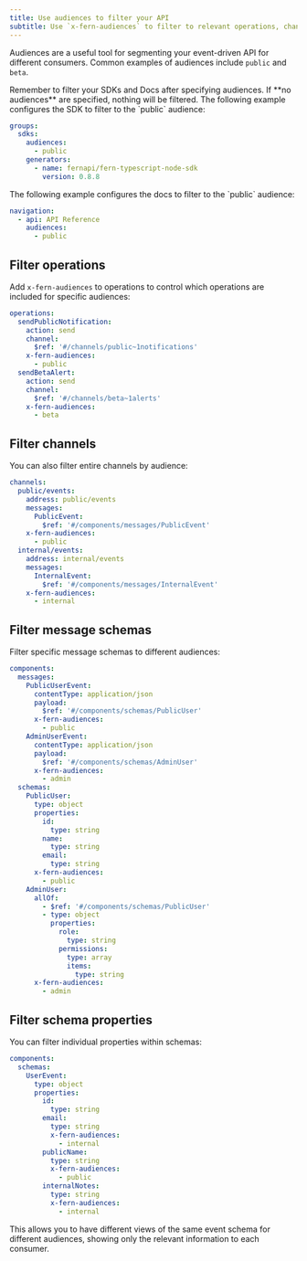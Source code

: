 ```yaml
---
title: Use audiences to filter your API
subtitle: Use `x-fern-audiences` to filter to relevant operations, channels and message schemas
---
```


Audiences are a useful tool for segmenting your event-driven API for different consumers. Common examples of audiences include `public`
and `beta`.

<Info>
  Remember to filter your SDKs and Docs after specifying audiences. If **no audiences** are specified,
  nothing will be filtered.

<AccordionGroup>

<Accordion title="SDKs">
The following example configures the SDK to filter to the `public` audience:

```yaml title="generators.yml" {3-4}
groups:
  sdks:
    audiences:
      - public
    generators:
      - name: fernapi/fern-typescript-node-sdk
        version: 0.8.8
```
</Accordion>

<Accordion title="Docs">
The following example configures the docs to filter to the `public` audience:

```yaml title="docs.yml" {3-4}
navigation:
  - api: API Reference
    audiences:
      - public
```
</Accordion>

</AccordionGroup>
</Info>

## Filter operations

Add `x-fern-audiences` to operations to control which operations are included for specific audiences:

```yaml title="asyncapi.yml" {5-6, 12-13}
operations:
  sendPublicNotification:
    action: send
    channel:
      $ref: '#/channels/public~1notifications'
    x-fern-audiences:
      - public
  sendBetaAlert:
    action: send
    channel:
      $ref: '#/channels/beta~1alerts'
    x-fern-audiences:
      - beta
```

## Filter channels

You can also filter entire channels by audience:

```yaml title="asyncapi.yml" {6-7, 13-14}
channels:
  public/events:
    address: public/events
    messages:
      PublicEvent:
        $ref: '#/components/messages/PublicEvent'
    x-fern-audiences:
      - public
  internal/events:
    address: internal/events
    messages:
      InternalEvent:
        $ref: '#/components/messages/InternalEvent'
    x-fern-audiences:
      - internal
```

## Filter message schemas

Filter specific message schemas to different audiences:

```yaml title="asyncapi.yml" {5-6, 13-14}
components:
  messages:
    PublicUserEvent:
      contentType: application/json
      payload:
        $ref: '#/components/schemas/PublicUser'
      x-fern-audiences:
        - public
    AdminUserEvent:
      contentType: application/json
      payload:
        $ref: '#/components/schemas/AdminUser'
      x-fern-audiences:
        - admin
  schemas:
    PublicUser:
      type: object
      properties:
        id:
          type: string
        name:
          type: string
        email:
          type: string
      x-fern-audiences:
        - public
    AdminUser:
      allOf:
        - $ref: '#/components/schemas/PublicUser'
        - type: object
          properties:
            role:
              type: string
            permissions:
              type: array
              items:
                type: string
      x-fern-audiences:
        - admin
```

## Filter schema properties

You can filter individual properties within schemas:

```yaml title="asyncapi.yml" {9-10, 13-14}
components:
  schemas:
    UserEvent:
      type: object
      properties:
        id:
          type: string
        email:
          type: string
          x-fern-audiences:
            - internal
        publicName:
          type: string
          x-fern-audiences:
            - public
        internalNotes:
          type: string
          x-fern-audiences:
            - internal
```

This allows you to have different views of the same event schema for different audiences, showing only the relevant information to each consumer. 